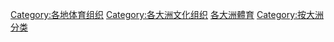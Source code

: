 [[Category:各地体育组织|Category:各地体育组织]]
[[Category:各大洲文化组织|Category:各大洲文化组织]]
[[Category:各大洲體育|]]

[[Category:按大洲分类|Category:按大洲分类]]